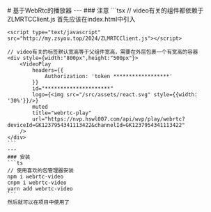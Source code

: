 

<Meta title="快速开始" />

<div className="webrtc-video">
    # 基于WebRtc的播放器
    ---
    ### 注意
    ```tsx
    // video有关的组件都依赖于 ZLMRTCClient.js 首先应该在index.html中引入

    <script type="text/javascript" src="http://my.zsyou.top/2024/ZLMRTCClient.js"></script>

    // video有关的标签默认宽高等于父组件宽高，需要在外层包裹一个有宽高的容器 
    <div style={width:"800px",height:"500px"}>
        <VideoPlay
            headers={{
                Authorization: 'token ******************'
            }}
            id="*********************"
            logo={<img src="/src/assets/react.svg" style={{width: '30%'}}/>}
            muted
            title="webrtc-play"
            url="https://nvp.hswl007.com/api/wvp/play/webrtc?deviceId=GK1237954341113422&channelId=GK1237954341113422"
        />
    </div>
    ```
    ---
    ### 安装
    ```ts
    // 使用喜欢的包管理器安装
    npm i webrtc-video
    cnpm i webrtc-video
    yarn add webrtc-video
    ```
    然后就可以在项目中使用了
</div>

<style>
  
</style>
